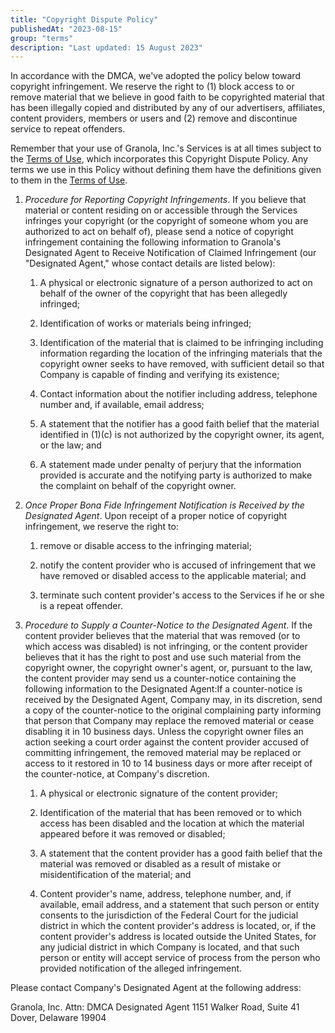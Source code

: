 ```yaml
---
title: "Copyright Dispute Policy"
publishedAt: "2023-08-15"
group: "terms"
description: "Last updated: 15 August 2023"
---
```


In accordance with the DMCA, we've adopted the policy below toward copyright infringement. We reserve the right to (1) block access to or remove material that we believe in good faith to be copyrighted material that has been illegally copied and distributed by any of our advertisers, affiliates, content providers, members or users and (2) remove and discontinue service to repeat offenders.

Remember that your use of Granola, Inc.'s Services is at all times subject to the [Terms of Use](https://go.granola.so/platform-tos), which incorporates this Copyright Dispute Policy. Any terms we use in this Policy without defining them have the definitions given to them in the [Terms of Use](https://go.granola.so/platform-tos).

1. *Procedure for Reporting Copyright Infringements*. If you believe that material or content residing on or accessible through the Services infringes your copyright (or the copyright of someone whom you are authorized to act on behalf of), please send a notice of copyright infringement containing the following information to Granola's Designated Agent to Receive Notification of Claimed Infringement (our "Designated Agent," whose contact details are listed below):

   1. A physical or electronic signature of a person authorized to act on behalf of the owner of the copyright that has been allegedly infringed;

   2. Identification of works or materials being infringed;

   3. Identification of the material that is claimed to be infringing including information regarding the location of the infringing materials that the copyright owner seeks to have removed, with sufficient detail so that Company is capable of finding and verifying its existence;

   4. Contact information about the notifier including address, telephone number and, if available, email address;

   5. A statement that the notifier has a good faith belief that the material identified in (1)(c) is not authorized by the copyright owner, its agent, or the law; and

   6. A statement made under penalty of perjury that the information provided is accurate and the notifying party is authorized to make the complaint on behalf of the copyright owner.

2. *Once Proper Bona Fide Infringement Notification is Received by the Designated Agent*. Upon receipt of a proper notice of copyright infringement, we reserve the right to:

   1. remove or disable access to the infringing material;

   2. notify the content provider who is accused of infringement that we have removed or disabled access to the applicable material; and

   3. terminate such content provider's access to the Services if he or she is a repeat offender.

3. *Procedure to Supply a Counter-Notice to the Designated Agent*. If the content provider believes that the material that was removed (or to which access was disabled) is not infringing, or the content provider believes that it has the right to post and use such material from the copyright owner, the copyright owner's agent, or, pursuant to the law, the content provider may send us a counter-notice containing the following information to the Designated Agent:If a counter-notice is received by the Designated Agent, Company may, in its discretion, send a copy of the counter-notice to the original complaining party informing that person that Company may replace the removed material or cease disabling it in 10 business days. Unless the copyright owner files an action seeking a court order against the content provider accused of committing infringement, the removed material may be replaced or access to it restored in 10 to 14 business days or more after receipt of the counter-notice, at Company's discretion.

   1. A physical or electronic signature of the content provider;

   2. Identification of the material that has been removed or to which access has been disabled and the location at which the material appeared before it was removed or disabled;

   3. A statement that the content provider has a good faith belief that the material was removed or disabled as a result of mistake or misidentification of the material; and

   4. Content provider's name, address, telephone number, and, if available, email address, and a statement that such person or entity consents to the jurisdiction of the Federal Court for the judicial district in which the content provider's address is located, or, if the content provider's address is located outside the United States, for any judicial district in which Company is located, and that such person or entity will accept service of process from the person who provided notification of the alleged infringement.

Please contact Company's Designated Agent at the following address:

Granola, Inc.
Attn: DMCA Designated Agent
1151 Walker Road, Suite 41
Dover, Delaware 19904